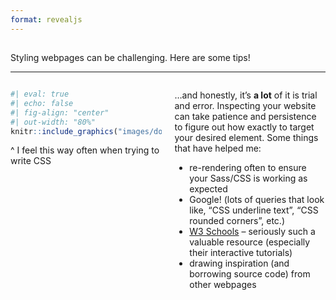 ```yaml
---
format: revealjs
---
```


##  {#challenging data-menu-title="Styling webpages is challenging"}

[Styling webpages can be challenging. Here are some tips!]{.slide-title-smallest}

<hr>

:::: {.columns}

::: {.column width="50%"}

```r
#| eval: true 
#| echo: false
#| fig-align: "center"
#| out-width: "80%" 
knitr::include_graphics("images/dont-know.gif")
```

::: {.smaller-caption-text .center-text}
^ I feel this way often when trying to write CSS
:::
:::

::: {.column width="50%"}
::: {.body-text}
…and honestly, it's **a lot** of it is trial and error. Inspecting your website can take patience and persistence to figure out how exactly to target your desired element. Some things that have helped me:

::: incremental
- re-rendering often to ensure your Sass/CSS is working as expected
- Google! (lots of queries that look like, "CSS underline text", "CSS rounded corners", etc.)
- [W3 Schools](https://www.w3schools.com/css/default.asp) -- seriously such a valuable resource (especially their interactive tutorials)
- drawing inspiration (and borrowing source code) from other webpages
:::
:::
:::

::::



